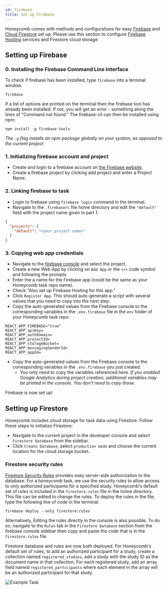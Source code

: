 ---
id: firebase
title: Set up Firebase
---

Honeycomb comes with methods and configurations for easy [Firebase](https://firebase.google.com/) and [Cloud Firestore](https://firebase.google.com/docs/firestore) set up. Please use this section to configure [Firebase Hosting](https://firebase.google.com/docs/hosting) services and Firestore cloud storage.

## Setting up Firebase

### 0. Installing the Firebase Command Line Interface

To check if firebase has been installed, type `firebase` into a terminal window.

```shell
firebase
```

If a list of options are printed on the terminal then the firebase tool has already been installed. If not, you will get an error - something along the lines of "Command not found." The firebase-cli can then be installed using npm:

```shell
npm install -g firebase-tools
```

_The `-g` flag installs an npm package globally on your system, as opposed to the current project_

### 1. Initializing firebase account and project

- Create and login to a firebase account on [the Firebase website](https://firebase.google.com/).
- Create a firebase project by clicking add project and enter a Project Name.

### 2. Linking firebase to task

- Login to firebase using `firebase login` command in the terminal.
- Navigate to the `.firebaserc` file home directory and edit the `"default"` field with the project name given in part 1.

```json
{
  "projects": {
    "default": "<your project name>"
  }
}
```

### 3. Copying web app credentials

- Navigate to the [firebase console](https://console.firebase.google.com/) and select the project.
- Create a new Web App by clicking on `Add App` or the `</>` code symbol and following the prompts.
- Enter the a name for the Firebase app (could be the same as your Honeycomb task repo name).
- Check "Also set up Firebase Hosting for this app."
- Click `Register App`. This should auto-generate a script with several values that you need to copy into the next step.
- Copy the auto-generated values from the Firebase console to the corresponding variables in the `.env.firebase` file in the `env` folder of your Honeycomb task repo:

```text
REACT_APP_FIREBASE="true"
REACT_APP_apiKey=
REACT_APP_authDomain=
REACT_APP_projectId=
REACT_APP_storageBucket=
REACT_APP_messagingSenderId=
REACT_APP_appId=
```

- Copy the auto-generated values from the Firebase console to the corresponding variables in the `.env.firebase` you just created.
  - You only need to copy the variables referenced here. _If you enabled Google Analytics during project creation, additional variables may be printed in the console. You don't need to copy those._

Firebase is now set up!

## Setting up Firestore

Honeycomb includes cloud storage for task data using Firestore. Follow these steps to initialize Firestore:

- Navigate to the current project in the developer console and select `Firestore Database` from the sidebar.
- Click `Create Database`, select `production mode` and choose the current location for the cloud storage bucket.

### Firestore security rules

[Firestore Security Rules](https://firebase.google.com/docs/firestore/security/get-started) provides easy server-side authorization to the database. For a honeycomb task, we use the security rules to allow access to only authorized participants for a specified study. Honeycomb's default set of rules is included in the `firestore.rules` file in the home directory. This file can be edited to change the rules. To deploy the rules in the file, type the following line of code in the terminal:

```shell
firebase deploy --only firestore:rules
```

Alternatively, Editing the rules directly in the console is also possible. To do so, navigate to the `Rules` tab in the `Firestore Database` section from the firebase console sidebar then copy and paste the code that is in the `firestore.rules` file.

Firestore database and rules are now both deployed. For Honeycomb's default set of rules, to add an authorized participant for a study, create a collection named `registered_studies`, add a study with the study ID as the document name in that collection. For each registered study, add an array field named `registered_participants` where each element in the array will be an authorized participant for that study.

![Example Task](assets/test-task.png)
